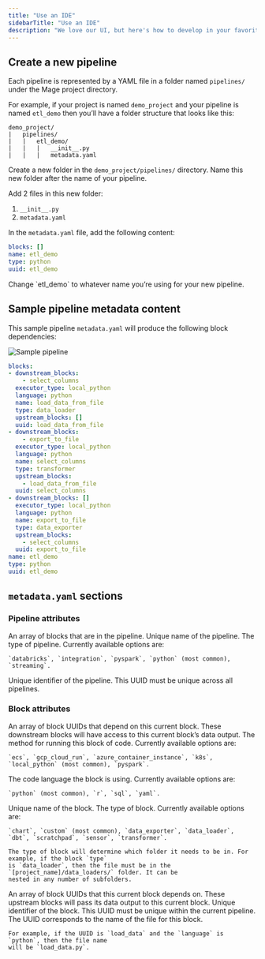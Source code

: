 ```yaml
---
title: "Use an IDE"
sidebarTitle: "Use an IDE"
description: "We love our UI, but here's how to develop in your favorite IDE, too."
---
```


## Create a new pipeline

Each pipeline is represented by a YAML file in a folder named `pipelines/` under the Mage
project directory.

For example, if your project is named `demo_project` and your pipeline is named `etl_demo` then
you’ll have a folder structure that looks like this:

```
demo_project/
|   pipelines/
|   |   etl_demo/
|   |   |   __init__.py
|   |   |   metadata.yaml
```

Create a new folder in the `demo_project/pipelines/` directory. Name this new folder after the name
of your pipeline.

Add 2 files in this new folder:

1. `__init__.py`
1. `metadata.yaml`

In the `metadata.yaml` file, add the following content:

```yaml
blocks: []
name: etl_demo
type: python
uuid: etl_demo
```

<Note>
    Change `etl_demo` to whatever name you’re using for your new pipeline.
</Note>


## Sample pipeline metadata content

This sample pipeline `metadata.yaml` will produce the following block dependencies:

<Frame>
    <img
        alt="Sample pipeline"
        src="https://github.com/mage-ai/assets/blob/main/data-pipeline-overview.png?raw=True"
    />
</Frame>

```yaml
blocks:
- downstream_blocks:
    - select_columns
  executor_type: local_python
  language: python
  name: load_data_from_file
  type: data_loader
  upstream_blocks: []
  uuid: load_data_from_file
- downstream_blocks:
    - export_to_file
  executor_type: local_python
  language: python
  name: select_columns
  type: transformer
  upstream_blocks:
    - load_data_from_file
  uuid: select_columns
- downstream_blocks: []
  executor_type: local_python
  language: python
  name: export_to_file
  type: data_exporter
  upstream_blocks:
    - select_columns
  uuid: export_to_file
name: etl_demo
type: python
uuid: etl_demo
```

## `metadata.yaml` sections

### Pipeline attributes

<ParamField path="blocks" type="array of objects">
    An array of blocks that are in the pipeline.
</ParamField>

<ParamField path="name" type="string">
    Unique name of the pipeline.
</ParamField>

<ParamField path="type" type="string enum">
    The type of pipeline. Currently available options are:

    `databricks`, `integration`, `pyspark`, `python` (most common), `streaming`.
</ParamField>

<ParamField path="uuid" type="string">
    Unique identifier of the pipeline. This UUID must be unique across all pipelines.
</ParamField>

### Block attributes

<ParamField path="downstream_blocks" type="array of strings">
    An array of block UUIDs that depend on this current block.
    These downstream blocks will have access to this current block’s data output.
</ParamField>

<ParamField path="executor_type" type="string enum">
    The method for running this block of code. Currently available options are:

    `ecs`, `gcp_cloud_run`, `azure_container_instance`, `k8s`, `local_python` (most common), `pyspark`.
</ParamField>

<ParamField path="language" type="string enum">
    The code language the block is using. Currently available options are:

    `python` (most common), `r`, `sql`, `yaml`.
</ParamField>

<ParamField path="name" type="string">
    Unique name of the block.
</ParamField>

<ParamField path="type" type="string enum">
    The type of block. Currently available options are:

    `chart`, `custom` (most common), `data_exporter`, `data_loader`, `dbt`, `scratchpad`, `sensor`, `transformer`.

    The type of block will determine which folder it needs to be in. For example, if the block `type`
    is `data_loader`, then the file must be in the `[project_name]/data_loaders/` folder. It can be
    nested in any number of subfolders.
</ParamField>

<ParamField path="upstream_blocks" type="array of strings">
    An array of block UUIDs that this current block depends on.
    These upstream blocks will pass its data output to this current block.
</ParamField>

<ParamField path="uuid" type="string">
    Unique identifier of the block. This UUID must be unique within the current pipeline. The UUID
    corresponds to the name of the file for this block.

    For example, if the UUID is `load_data` and the `language` is `python`, then the file name
    will be `load_data.py`.
</ParamField>
